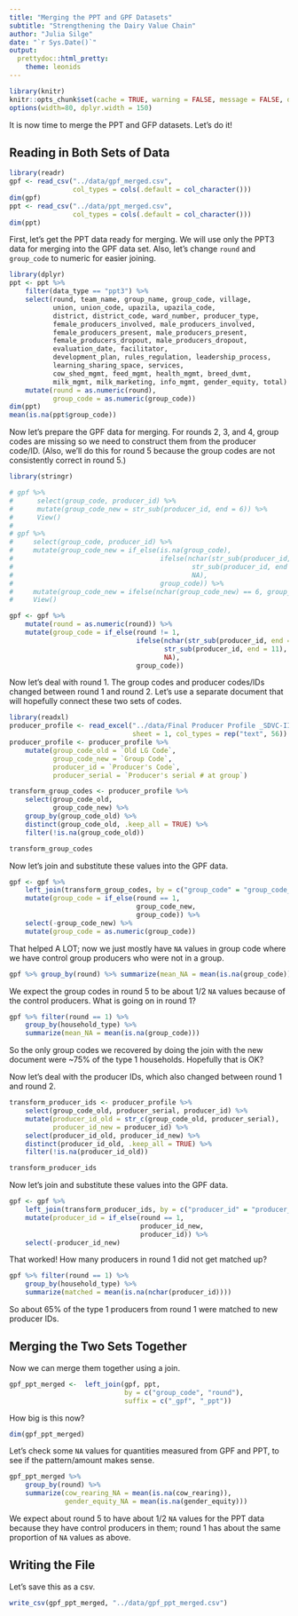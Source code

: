 ```yaml
---
title: "Merging the PPT and GPF Datasets"
subtitle: "Strengthening the Dairy Value Chain"
author: "Julia Silge"
date: "`r Sys.Date()`"
output:
  prettydoc::html_pretty:
    theme: leonids
---
```


```r
library(knitr)
knitr::opts_chunk$set(cache = TRUE, warning = FALSE, message = FALSE, dpi = 180)
options(width=80, dplyr.width = 150)
```

It is now time to merge the PPT and GFP datasets. Let's do it!

## Reading in Both Sets of Data

```r
library(readr)
gpf <- read_csv("../data/gpf_merged.csv", 
                col_types = cols(.default = col_character()))
dim(gpf)
ppt <- read_csv("../data/ppt_merged.csv", 
                col_types = cols(.default = col_character()))
dim(ppt)
```

First, let's get the PPT data ready for merging. We will use only the PPT3 data for merging into the GPF data set. Also, let's change `round` and `group_code` to numeric for easier joining.

```r
library(dplyr)
ppt <- ppt %>%
    filter(data_type == "ppt3") %>%
    select(round, team_name, group_name, group_code, village, 
           union, union_code, upazila, upazila_code, 
           district, district_code, ward_number, producer_type,
           female_producers_involved, male_producers_involved,
           female_producers_present, male_producers_present,
           female_producers_dropout, male_producers_dropout,
           evaluation_date, facilitator,
           development_plan, rules_regulation, leadership_process,
           learning_sharing_space, services,
           cow_shed_mgmt, feed_mgmt, health_mgmt, breed_dvmt,
           milk_mgmt, milk_marketing, info_mgmt, gender_equity, total) %>%
    mutate(round = as.numeric(round),
           group_code = as.numeric(group_code))
dim(ppt)
mean(is.na(ppt$group_code))
```

Now let's prepare the GPF data for merging. For rounds 2, 3, and 4, group codes are missing so we need to construct them from the producer code/ID. (Also, we'll do this for round 5 because the group codes are not consistently correct in round 5.)

```r
library(stringr)

# gpf %>% 
#      select(group_code, producer_id) %>% 
#      mutate(group_code_new = str_sub(producer_id, end = 6)) %>% 
#      View()
# 
# gpf %>% 
#     select(group_code, producer_id) %>% 
#     mutate(group_code_new = if_else(is.na(group_code),
#                                     ifelse(nchar(str_sub(producer_id, end = 6)) == 6, 
#                                             str_sub(producer_id, end = 6),
#                                             NA),
#                                     group_code)) %>%
#     mutate(group_code_new = ifelse(nchar(group_code_new) == 6, group_code_new, NA)) %>%
#     View()

gpf <- gpf %>% 
    mutate(round = as.numeric(round)) %>%
    mutate(group_code = if_else(round != 1,
                                ifelse(nchar(str_sub(producer_id, end = 11)) == 11,
                                       str_sub(producer_id, end = 11),
                                       NA), 
                                group_code))
```

Now let's deal with round 1. The group codes and producer codes/IDs changed between round 1 and round 2. Let's use a separate document that will hopefully connect these two sets of codes.

```r
library(readxl)
producer_profile <- read_excel("../data/Final Producer Profile _SDVC-II_ 05.07.2014.xlsx",
                               sheet = 1, col_types = rep("text", 56))
producer_profile <- producer_profile %>%
    mutate(group_code_old = `Old LG Code`,
           group_code_new = `Group Code`,
           producer_id = `Producer's Code`,
           producer_serial = `Producer's serial # at group`)

transform_group_codes <- producer_profile %>% 
    select(group_code_old,
           group_code_new) %>%
    group_by(group_code_old) %>% 
    distinct(group_code_old, .keep_all = TRUE) %>% 
    filter(!is.na(group_code_old))

transform_group_codes
```

Now let's join and substitute these values into the GPF data.

```r
gpf <- gpf %>% 
    left_join(transform_group_codes, by = c("group_code" = "group_code_old")) %>%
    mutate(group_code = if_else(round == 1,
                                group_code_new, 
                                group_code)) %>%
    select(-group_code_new) %>%
    mutate(group_code = as.numeric(group_code))
```


That helped A LOT; now we just mostly have `NA` values in group code where we have control group producers who were not in a group.

```r
gpf %>% group_by(round) %>% summarize(mean_NA = mean(is.na(group_code)))
```

We expect the group codes in round 5 to be about 1/2 `NA` values because of the control producers. What is going on in round 1?

```r
gpf %>% filter(round == 1) %>% 
    group_by(household_type) %>% 
    summarize(mean_NA = mean(is.na(group_code)))
```

So the only group codes we recovered by doing the join with the new document were ~75% of the type 1 households. Hopefully that is OK?

Now let's deal with the producer IDs, which also changed between round 1 and round 2.

```r
transform_producer_ids <- producer_profile %>%
    select(group_code_old, producer_serial, producer_id) %>%
    mutate(producer_id_old = str_c(group_code_old, producer_serial),
           producer_id_new = producer_id) %>%
    select(producer_id_old, producer_id_new) %>%
    distinct(producer_id_old, .keep_all = TRUE) %>% 
    filter(!is.na(producer_id_old))

transform_producer_ids    
```

Now let's join and substitute these values into the GPF data.

```r
gpf <- gpf %>% 
    left_join(transform_producer_ids, by = c("producer_id" = "producer_id_old")) %>%
    mutate(producer_id = if_else(round == 1,
                                 producer_id_new, 
                                 producer_id)) %>%
    select(-producer_id_new)
```

That worked! How many producers in round 1 did not get matched up?

```r
gpf %>% filter(round == 1) %>% 
    group_by(household_type) %>% 
    summarize(matched = mean(is.na(nchar(producer_id))))
```

So about 65% of the type 1 producers from round 1 were matched to new producer IDs.

## Merging the Two Sets Together

Now we can merge them together using a join.

```r
gpf_ppt_merged <-  left_join(gpf, ppt, 
                             by = c("group_code", "round"),
                             suffix = c("_gpf", "_ppt"))
```

How big is this now?

```r
dim(gpf_ppt_merged)
```

Let's check some `NA` values for quantities measured from GPF and PPT, to see if the pattern/amount makes sense.

```r
gpf_ppt_merged %>% 
    group_by(round) %>% 
    summarize(cow_rearing_NA = mean(is.na(cow_rearing)),
              gender_equity_NA = mean(is.na(gender_equity)))
```

We expect about round 5 to have about 1/2 `NA` values for the PPT data because they have control producers in them; round 1 has about the same proportion of `NA` values as above.

## Writing the File

Let's save this as a csv.

```r
write_csv(gpf_ppt_merged, "../data/gpf_ppt_merged.csv")
```

